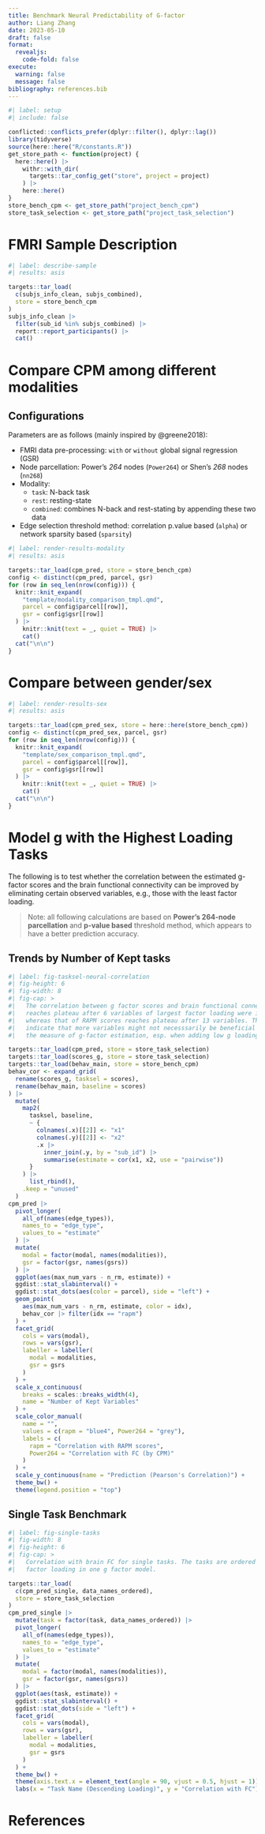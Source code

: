 ```yaml
---
title: Benchmark Neural Predictability of G-factor
author: Liang Zhang
date: 2023-05-10
draft: false
format:
  revealjs:
    code-fold: false
execute:
  warning: false
  message: false
bibliography: references.bib
---
```


```r
#| label: setup
#| include: false

conflicted::conflicts_prefer(dplyr::filter(), dplyr::lag())
library(tidyverse)
source(here::here("R/constants.R"))
get_store_path <- function(project) {
  here::here() |>
    withr::with_dir(
      targets::tar_config_get("store", project = project)
    ) |>
    here::here()
}
store_bench_cpm <- get_store_path("project_bench_cpm")
store_task_selection <- get_store_path("project_task_selection")
```

# FMRI Sample Description

```r
#| label: describe-sample
#| results: asis

targets::tar_load(
  c(subjs_info_clean, subjs_combined),
  store = store_bench_cpm
)
subjs_info_clean |>
  filter(sub_id %in% subjs_combined) |>
  report::report_participants() |>
  cat()
```

# Compare CPM among different modalities

## Configurations {.smaller}

Parameters are as follows (mainly inspired by @greene2018):

-   FMRI data pre-processing: `with` or `without` global signal regression (GSR)
-   Node parcellation: Power's *264* nodes (`Power264`) or Shen's *268* nodes (`nn268`)
-   Modality:
    -   `task`: N-back task
    -   `rest`: resting-state
    -   `combined`: combines N-back and rest-stating by appending these two data
-   Edge selection threshold method: correlation p.value based (`alpha`) or network sparsity based (`sparsity`)

```r
#| label: render-results-modality
#| results: asis

targets::tar_load(cpm_pred, store = store_bench_cpm)
config <- distinct(cpm_pred, parcel, gsr)
for (row in seq_len(nrow(config))) {
  knitr::knit_expand(
    "template/modality_comparison_tmpl.qmd",
    parcel = config$parcel[[row]],
    gsr = config$gsr[[row]]
  ) |>
    knitr::knit(text = _, quiet = TRUE) |>
    cat()
  cat("\n\n")
}
```

# Compare between gender/sex

```r
#| label: render-results-sex
#| results: asis

targets::tar_load(cpm_pred_sex, store = here::here(store_bench_cpm))
config <- distinct(cpm_pred_sex, parcel, gsr)
for (row in seq_len(nrow(config))) {
  knitr::knit_expand(
    "template/sex_comparison_tmpl.qmd",
    parcel = config$parcel[[row]],
    gsr = config$gsr[[row]]
  ) |>
    knitr::knit(text = _, quiet = TRUE) |>
    cat()
  cat("\n\n")
}
```

# Model g with the Highest Loading Tasks

The following is to test whether the correlation between the estimated g-factor scores and the brain functional connectivity can be improved by eliminating certain observed variables, e.g., those with the least factor loading.

> Note: all following calculations are based on **Power's 264-node parcellation** and **p-value based** threshold method, which appears to have a better prediction accuracy.

## Trends by Number of Kept tasks  {.smaller}

```r
#| label: fig-tasksel-neural-correlation
#| fig-height: 6
#| fig-width: 8
#| fig-cap: >
#|   The correlation between g factor scores and brain functional connectivity
#|   reaches plateau after 6 variables of largest factor loading were included,
#|   whereas that of RAPM scores reaches plateau after 13 variables. This might
#|   indicate that more variables might not necesssarily be beneficial to
#|   the measure of g-factor estimation, esp. when adding low g loading tasks.

targets::tar_load(cpm_pred, store = store_task_selection)
targets::tar_load(scores_g, store = store_task_selection)
targets::tar_load(behav_main, store = store_bench_cpm)
behav_cor <- expand_grid(
  rename(scores_g, tasksel = scores),
  rename(behav_main, baseline = scores)
) |>
  mutate(
    map2(
      tasksel, baseline,
      ~ {
        colnames(.x)[[2]] <- "x1"
        colnames(.y)[[2]] <- "x2"
        .x |>
          inner_join(.y, by = "sub_id") |>
          summarise(estimate = cor(x1, x2, use = "pairwise"))
      }
    ) |>
      list_rbind(),
    .keep = "unused"
  )
cpm_pred |>
  pivot_longer(
    all_of(names(edge_types)),
    names_to = "edge_type",
    values_to = "estimate"
  ) |>
  mutate(
    modal = factor(modal, names(modalities)),
    gsr = factor(gsr, names(gsrs))
  ) |>
  ggplot(aes(max_num_vars - n_rm, estimate)) +
  ggdist::stat_slabinterval() +
  ggdist::stat_dots(aes(color = parcel), side = "left") +
  geom_point(
    aes(max_num_vars - n_rm, estimate, color = idx),
    behav_cor |> filter(idx == "rapm")
  ) +
  facet_grid(
    cols = vars(modal),
    rows = vars(gsr),
    labeller = labeller(
      modal = modalities,
      gsr = gsrs
    )
  ) +
  scale_x_continuous(
    breaks = scales::breaks_width(4),
    name = "Number of Kept Variables"
  ) +
  scale_color_manual(
    name = "",
    values = c(rapm = "blue4", Power264 = "grey"),
    labels = c(
      rapm = "Correlation with RAPM scores",
      Power264 = "Correlation with FC (by CPM)"
    )
  ) +
  scale_y_continuous(name = "Prediction (Pearson's Correlation)") +
  theme_bw() +
  theme(legend.position = "top")
```

## Single Task Benchmark

```r
#| label: fig-single-tasks
#| fig-width: 8
#| fig-height: 6
#| fig-cap: >
#|   Correlation with brain FC for single tasks. The tasks are ordered by the
#|   factor loading in one g factor model.

targets::tar_load(
  c(cpm_pred_single, data_names_ordered),
  store = store_task_selection
)
cpm_pred_single |>
  mutate(task = factor(task, data_names_ordered)) |>
  pivot_longer(
    all_of(names(edge_types)),
    names_to = "edge_type",
    values_to = "estimate"
  ) |>
  mutate(
    modal = factor(modal, names(modalities)),
    gsr = factor(gsr, names(gsrs))
  ) |>
  ggplot(aes(task, estimate)) +
  ggdist::stat_slabinterval() +
  ggdist::stat_dots(side = "left") +
  facet_grid(
    cols = vars(modal),
    rows = vars(gsr),
    labeller = labeller(
      modal = modalities,
      gsr = gsrs
    )
  ) +
  theme_bw() +
  theme(axis.text.x = element_text(angle = 90, vjust = 0.5, hjust = 1)) +
  labs(x = "Task Name (Descending Loading)", y = "Correlation with FC")
```

# References
